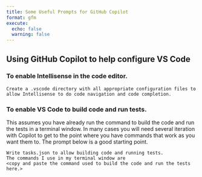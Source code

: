 ```yaml
---
title: Some Useful Prompts for GitHub Copilot
format: gfm
execute:
  echo: false
  warning: false
---
```


## Using GitHub Copilot to help configure VS Code

### To enable Intellisense in the code editor.

```
Create a .vscode directory with all appropriate configuration files to allow Intellisense to do code navigation and code completion.
```

### To enable VS Code to build code and run tests.

This assumes you have already run the command to build the code and run the tests in a terminal window.
In many cases you will need several iteration with Copilot to get to the point where you have commands that work as you want them to.
The prompt below is a good starting point.

```
Write tasks.json to allow building code and running tests.
The commands I use in my terminal window are
<copy and paste the command used to build the code and run the tests here.>
```
